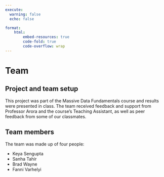 ---
execute:
  warning: false
  echo: false

format:
    html:
        embed-resources: true
        code-fold: true
        code-overflow: wrap
---
# Team

## Project and team setup 

This project was part of the Massive Data Fundamentals course and results were presented in class. The team received feedback and support from Professor Arora and the course's Teaching Assistant, as well as peer feedback from some of our classmates.

## Team members

The team was made up of four people:

- Keya Sengupta
- Sanha Tahir
- Brad Wayne
- Fanni Varhelyi